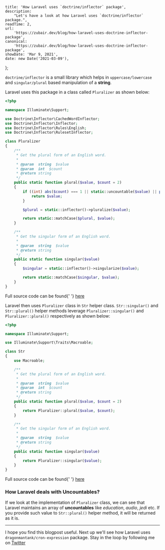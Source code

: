 
    title: 'How Laravel uses `doctrine/inflector` package',
    description:
        "Let's have a look at how Laravel uses `doctrine/inflector` package.",
    readTime: 2,
    url:
        'https://zubair.dev/blog/how-laravel-uses-doctrine-inflector-package',
    canonical:
        'https://zubair.dev/blog/how-laravel-uses-doctrine-inflector-package',
    showDate: 'Mar 9, 2021',
    date: new Date('2021-03-09'),
};


`doctrine/inflector` is a small library which helps in `uppercase/lowercase` and `singular/plural` based manipulation of a **string**.

Laravel uses this package in a class called `Pluralizer` as shown below:

```php
<?php

namespace Illuminate\Support;

use Doctrine\Inflector\CachedWordInflector;
use Doctrine\Inflector\Inflector;
use Doctrine\Inflector\Rules\English;
use Doctrine\Inflector\RulesetInflector;

class Pluralizer
{
    /**
     * Get the plural form of an English word.
     *
     * @param  string  $value
     * @param  int  $count
     * @return string
     */
    public static function plural($value, $count = 2)
    {
        if ((int) abs($count) === 1 || static::uncountable($value) || preg_match('/^(.*)[A-Za-z0-9\x{0080}-\x{FFFF}]$/u', $value) == 0) {
            return $value;
        }

        $plural = static::inflector()->pluralize($value);

        return static::matchCase($plural, $value);
    }

    /**
     * Get the singular form of an English word.
     *
     * @param  string  $value
     * @return string
     */
    public static function singular($value)
    {
        $singular = static::inflector()->singularize($value);

        return static::matchCase($singular, $value);
    }
}
```

<p style={{ textAlign: 'center', fontSize: '0.75rem;' }}>
    Full source code can be found{' '}
    <a
        target="_blank"
        href="https://github.com/laravel/framework/blob/8.x/src/Illuminate/Support/Pluralizer.php"
    >
        here
    </a>
</p>

Laravel then uses `Pluralizer` class in `Str` helper class. `Str::singular()` and `Str::plural()` helper methods leverage `Pluralizer::singular()` and `Pluralizer::plural()` respectively as shown below:

```php
<?php

namespace Illuminate\Support;

use Illuminate\Support\Traits\Macroable;

class Str
{
    use Macroable;

    /**
     * Get the plural form of an English word.
     *
     * @param  string  $value
     * @param  int  $count
     * @return string
     */
    public static function plural($value, $count = 2)
    {
        return Pluralizer::plural($value, $count);
    }

    /**
     * Get the singular form of an English word.
     *
     * @param  string  $value
     * @return string
     */
    public static function singular($value)
    {
        return Pluralizer::singular($value);
    }
}
```

<p style={{ textAlign: 'center', fontSize: '0.75rem;' }}>
    Full source code can be found{' '}
    <a
        target="_blank"
        href="https://github.com/laravel/framework/blob/8.x/src/Illuminate/Support/Str.php"
    >
        here
    </a>
</p>

### How Laravel deals with Uncountables?

If we look at the implementation of `Pluralizer` class, we can see that Laravel maintains an array of **uncountables** like _education_, _audio_, _jedi_ etc. If you provide such value to `Str::plural()` helper method, it will be returned as it is.

---

I hope you find this blogpost useful. Next up we'll see how Laravel uses `dragonmantank/cron-expression` package. Stay in the loop by following me on [Twitter](https://twitter.com/Zubairmohsin33)
